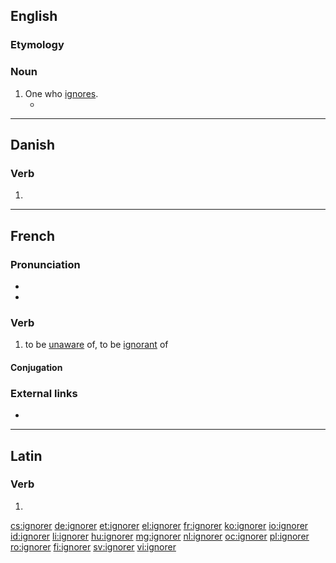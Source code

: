 ==English==

===Etymology===
{{suffix|ignore|er|lang=en}}

===Noun===
{{en-noun}}

# One who [[ignore]]s.
#* {{quote-news|year=2008|date=January 20|author=Lauren Fox|title=Political Football|work=New York Times|url=http://www.nytimes.com/2008/01/20/opinion/20fox.html
|passage=THESE days it seems to me, a passionate '''ignorer''' of football, that all anyone can talk about around here are the Green Bay Packers. }}

----

==Danish==

===Verb===
{{head|da|verb|head=ignorer ''or'' ignorér}}

# {{imperative of|ignorere|lang=da}}

----

==French==

===Pronunciation===
* {{IPA|/iɲɔʁe/|lang=fr}}
* {{audio|Fr-ignorer.ogg|audio|lang=fr}}

===Verb===
{{fr-verb}}

# to be [[unaware]] of, to be [[ignorant]] of

====Conjugation====
{{fr-conj-er|ignor|avoir}}

===External links===
* {{R:TLFi}}

----

==Latin==

===Verb===
{{la-verb-form|īgnōrer}}

# {{conjugation of|īgnōrō||1|s|pres|pasv|subj|lang=la}}

[[cs:ignorer]]
[[de:ignorer]]
[[et:ignorer]]
[[el:ignorer]]
[[fr:ignorer]]
[[ko:ignorer]]
[[io:ignorer]]
[[id:ignorer]]
[[li:ignorer]]
[[hu:ignorer]]
[[mg:ignorer]]
[[nl:ignorer]]
[[oc:ignorer]]
[[pl:ignorer]]
[[ro:ignorer]]
[[fi:ignorer]]
[[sv:ignorer]]
[[vi:ignorer]]